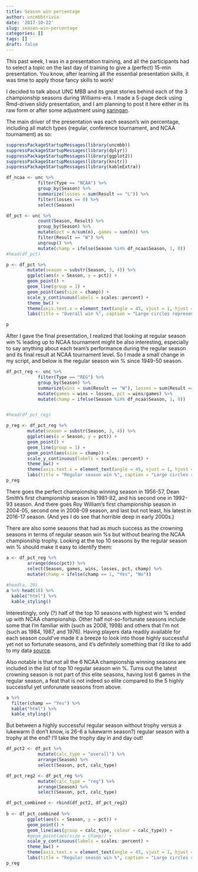 ```yaml
---
title: Season win percentage
author: uncmbbtrivia
date: '2017-10-22'
slug: season-win-percentage
categories: []
tags: []
draft: false
---
```


This past week, I was in a presentation training, and all the participants had to select a topic on the last day of training to give a (perfect) 15-min presentation. You know, after learning all the essential presentation skills, it was time to apply those fancy skills to work! 

I decided to talk about UNC MBB and its great stories behind each of the 3 championship seasons during Williams-era. I made a 5-page deck using Rmd-driven slidy presentation, and I am planning to post it here either in its raw form or after some adjustment using [xaringan](https://github.com/yihui/xaringan). 

The main driver of the presentation was each season's win percentage, including all match types (regular, conference tournament, and NCAA tournament) as so:

```r
suppressPackageStartupMessages(library(uncmbb))
suppressPackageStartupMessages(library(dplyr))
suppressPackageStartupMessages(library(ggplot2))
suppressPackageStartupMessages(library(knitr))
suppressPackageStartupMessages(library(kableExtra))

df_ncaa <- unc %>%
            filter(Type == "NCAA") %>%
            group_by(Season) %>% 
            summarize(losses = sum(Result == "L")) %>%
            filter(losses == 0) %>%
            select(Season)

df_pct <- unc %>% 
            count(Season, Result) %>% 
            group_by(Season) %>% 
            mutate(pct = n/sum(n), games = sum(n)) %>% 
            filter(Result == "W") %>% 
            ungroup() %>%
            mutate(champ = ifelse(Season %in% df_ncaa$Season, 1, 0))
#head(df_pct)

p <- df_pct %>%
        mutate(season = substr(Season, 3, 4)) %>%
        ggplot(aes(x = Season, y = pct)) +
        geom_point() +
        geom_line(group = 1) +
        geom_point(aes(size = champ)) +
        scale_y_continuous(labels = scales::percent) +
        theme_bw() +
        theme(axis.text.x = element_text(angle = 45, vjust = 1, hjust = 1), legend.position = "none") +
        labs(title = "Overall win %", caption = "Large circles represent NCAA championship winning season.")

p
```

After I gave the final presentation, I realized that looking at regular season win % leading up to NCAA tournament might be also interesting, especially to say anything about each team's performance during the regular season and its final result at NCAA tournament level. So I made a small change in my script, and below is the regular season win % since 1949-50 season. 


```r
df_pct_reg <- unc %>% 
            filter(Type == "REG") %>%
            group_by(Season) %>%
            summarize(wins = sum(Result == "W"), losses = sum(Result == "L")) %>%
            mutate(games = wins + losses, pct = wins/games) %>%
            mutate(champ = ifelse(Season %in% df_ncaa$Season, 1, 0))


#head(df_pct_reg)

p_reg <- df_pct_reg %>%
        mutate(season = substr(Season, 3, 4)) %>%
        ggplot(aes(x = Season, y = pct)) +
        geom_point() +
        geom_line(group = 1) +
        geom_point(aes(size = champ)) +
        scale_y_continuous(labels = scales::percent) +
        theme_bw() +
        theme(axis.text.x = element_text(angle = 45, vjust = 1, hjust = 1), legend.position = "none") +
        labs(title = "Regular season win %", caption = "Large circles represent NCAA championship winning season.")
p_reg

```

There goes the perfect championship winning season in 1956-57, Dean Smith's first championship season in 1981-82, and his second one in 1992-93 season. And there goes Roy William's first championship season in 2004-05, second one in 2008-09 season, and last but not least, his latest in 2016-17 season. (And yes I do see that horrible deep in early 2000s.)

There are also some seasons that had as much success as the crowning seasons in terms of regular season win %s but without bearing the NCAA championship trophy. Looking at the top 10 seasons by the regular season win % should make it easy to identify them:

```r

a <- df_pct_reg %>% 
        arrange(desc(pct)) %>%
        select(Season, games, wins, losses, pct, champ) %>%
        mutate(champ = ifelse(champ == 1, "Yes", "No"))
        
#head(a, 20)
a %>% head(10) %>%
  kable("html") %>%
  kable_styling()
```

Interestingly, only (?) half of the top 10 seasons with highest win % ended up with NCAA championship. Other half not-so-fortunate seasons include some that I'm familiar with (such as 2008, 1998) and others that I'm not (such as 1984, 1987, and 1976). Having players data readily available for each season could've made it a breeze to look into those highly successful yet not so fortunate seasons, and it's definitely something that I'd like to add to my data [source](https://cran.r-project.org/web/packages/uncmbb/index.html). 

Also notable is that not all the 6 NCAA championship winning seasons are included in the list of top 10 regular season win %. Turns out the latest crowning season is not part of this elite seasons, having lost 6 games in the regular season, a feat that is not indeed so elite compared to the 5 highly successful yet unforunate seasons from above. 


```r
a %>%
  filter(champ == "Yes") %>%
  kable("html") %>%
  kable_styling()
```

But between a highly successful regular season without trophy versus a lukewarm (I don't know, is 26-6 a lukewarm season?) regular season with a trophy at the end? I'll take the trophy day in and day out!




```r
df_pct2 <- df_pct %>%
            mutate(calc_type = "overall") %>%
            arrange(Season) %>%
            select(Season, pct, calc_type)

df_pct_reg2 <- df_pct_reg %>%
            mutate(calc_type = "reg") %>%
            arrange(Season) %>%
            select(Season, pct, calc_type)

df_pct_combined <- rbind(df_pct2, df_pct_reg2)
              
b <- df_pct_combined %>%
        ggplot(aes(x = Season, y = pct)) + 
        geom_point() +
        geom_line(aes(group = calc_type, colour = calc_type)) +
        #geom_point(aes(size = champ)) +
        scale_y_continuous(labels = scales::percent) +
        theme_bw() +
        theme(axis.text.x = element_text(angle = 45, vjust = 1, hjust = 1)) +
        labs(title = "Regular season win %", caption = "Large circles represent NCAA championship winning season.")
p_reg

              
```

